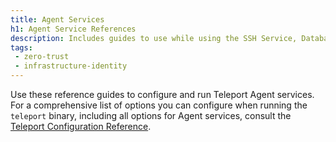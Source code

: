 ```yaml
---
title: Agent Services
h1: Agent Service References
description: Includes guides to use while using the SSH Service, Database Service, and other Teleport Agent services.
tags:
 - zero-trust
 - infrastructure-identity
---
```


Use these reference guides to configure and run Teleport Agent services. For a
comprehensive list of options you can configure when running the `teleport`
binary, including all options for Agent services, consult the [Teleport
Configuration Reference](../config.mdx).

<DocCardList />
